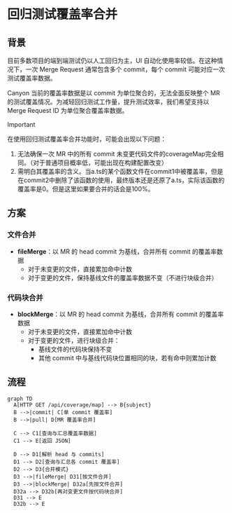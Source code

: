 # 回归测试覆盖率合并

## 背景

目前多数项目的端到端测试仍以人工回归为主，UI 自动化使用率较低。在这种情况下，一次 Merge Request 通常包含多个 commit，每个 commit 可能对应一次测试覆盖率数据。

Canyon 当前的覆盖率数据是以 commit 为单位聚合的，无法全面反映整个 MR 的测试覆盖情况。为减轻回归测试工作量，提升测试效率，我们希望支持以 Merge Request ID 为单位聚合覆盖率数据。

> [!IMPORTANT]
>
> 在使用回归测试覆盖率合并功能时，可能会出现以下问题：
> 1. 无法确保一次 MR 中的所有 commit 未变更代码文件的coverageMap完全相同。（对于普通项目概率低，可能出现在构建配置改变）
> 2. 需明白其覆盖率的含义。当a.ts的某个函数文件在commit1中被覆盖率，但是在commit2中删除了该函数的使用，最终版本还是还原了a.ts，实际该函数的覆盖率是0。但是这里如果要合并的话会是100%。




## 方案

### 文件合并

- **fileMerge**：以 MR 的 head commit 为基线，合并所有 commit 的覆盖率数据
  - 对于未变更的文件，直接累加命中计数
  - 对于变更的文件，保持基线文件的覆盖率数据不变（不进行块级合并）

### 代码块合并

- **blockMerge**：以 MR 的 head commit 为基线，合并所有 commit 的覆盖率数据
  - 对于未变更的文件，直接累加命中计数
  - 对于变更的文件，进行块级合并：
    - 基线文件的代码块保持不变
    - 其他 commit 中与基线代码块位置相同的块，若有命中则累加计数

## 流程

```mermaid
graph TD
  A[HTTP GET /api/coverage/map] --> B{subject}
  B -->|commit| C[单 commit 覆盖率]
  B -->|pull| D[MR 覆盖率合并]

  C --> C1[查询与汇总覆盖率数据]
  C1 --> E[返回 JSON]

  D --> D1[解析 head 与 commits]
  D1 --> D2[查询与汇总各 commit 覆盖率]
  D2 --> D3{合并模式}
  D3 -->|fileMerge| D31[按文件合并]
  D3 -->|blockMerge| D32a[先按文件合并]
  D32a --> D32b[再对变更文件按代码块合并]
  D31 --> E
  D32b --> E
```
